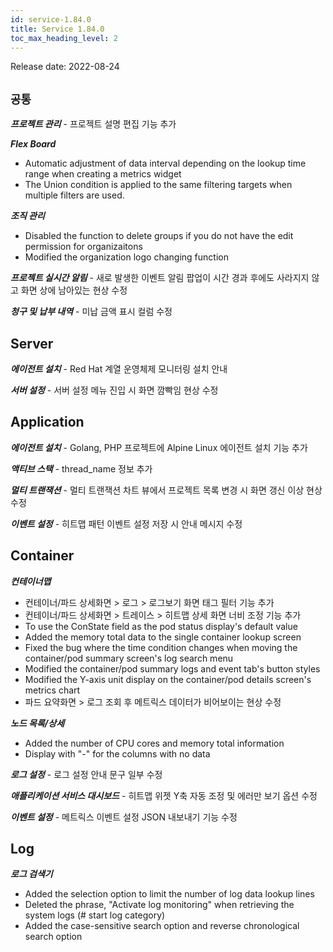 ```yaml
---
id: service-1.84.0
title: Service 1.84.0
toc_max_heading_level: 2
---
```



Release date: 2022-08-24

## `공통`

**_프로젝트 관리_** - 프로젝트 설명 편집 기능 추가

**_Flex Board_**

-   Automatic adjustment of data interval depending on the lookup time range when creating a metrics widget
-   The Union condition is applied to the same filtering targets when multiple filters are used.

**_조직 관리_**

-   Disabled the function to delete groups if you do not have the edit permission for organizaitons
-   Modified the organization logo changing function

**_프로젝트 실시간 알림_** - 새로 발생한 이벤트 알림 팝업이 시간 경과 후에도 사라지지 않고 화면 상에 남아있는 현상 수정

**_청구 및 납부 내역_** - 미납 금액 표시 컬럼 수정

## Server

**_에이전트 설치_** - Red Hat 계열 운영체제 모니터링 설치 안내

**_서버 설정_** - 서버 설정 메뉴 진입 시 화면 깜빡임 현상 수정

## Application

**_에이전트 설치_** - Golang, PHP 프로젝트에 Alpine Linux 에이전트 설치 기능 추가

**_액티브 스택_** - thread_name 정보 추가

**_멀티 트랜잭션_** - 멀티 트랜잭션 차트 뷰에서 프로젝트 목록 변경 시 화면 갱신 이상 현상 수정

**_이벤트 설정_** - 히트맵 패턴 이벤트 설정 저장 시 안내 메시지 수정

## Container

**_컨테이너맵_**

-   컨테이너/파드 상세화면 > 로그 > 로그보기 화면 태그 필터 기능 추가
-   컨테이너/파드 상세화면 > 트레이스 > 히트맵 상세 화면 너비 조정 기능 추가
-   To use the ConState field as the pod status display's default value
-   Added the memory total data to the single container lookup screen
-   Fixed the bug where the time condition changes when moving the container/pod summary screen's log search menu
-   Modified the container/pod summary logs and event tab's button styles
-   Modified the Y-axis unit display on the container/pod details screen's metrics chart
-   파드 요약화면 > 로그 조회 후 메트릭스 데이터가 비어보이는 현상 수정

**_노드 목록/상세_** 

-   Added the number of CPU cores and memory total information
-   Display with "-" for the columns with no data

**_로그 설정_** - 로그 설정 안내 문구 일부 수정

**_애플리케이션 서비스 대시보드_** - 히트맵 위젯 Y축 자동 조정 및 에러만 보기 옵션 수정

**_이벤트 설정_** - 메트릭스 이벤트 설정 JSON 내보내기 기능 수정 

## Log

**_로그 검색기_**

-   Added the selection option to limit the number of log data lookup lines 
-   Deleted the phrase, "Activate log monitoring" when retrieving the system logs (# start log category)
-   Added the case-sensitive search option and reverse chronological search option
